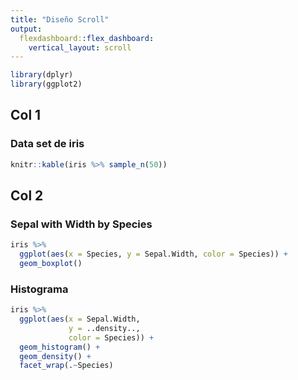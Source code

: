 ```yaml
---
title: "Diseño Scroll"
output: 
  flexdashboard::flex_dashboard:
    vertical_layout: scroll
---
```



```r
library(dplyr)
library(ggplot2)
```


Col 1
-------------------------

### Data set de iris
```r
knitr::kable(iris %>% sample_n(50))
```


Col 2
-------------------------

### Sepal with Width by Species
```r
iris %>%
  ggplot(aes(x = Species, y = Sepal.Width, color = Species)) +
  geom_boxplot()
```

### Histograma
```r
iris %>% 
  ggplot(aes(x = Sepal.Width,
             y = ..density..,
             color = Species)) + 
  geom_histogram() +
  geom_density() +
  facet_wrap(.~Species)
```
